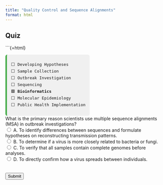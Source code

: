 ```yaml
---
title: "Quality Control and Sequence Alignments"
format: html
---
```


## Quiz

```{=html}
<div style="font-family:monospace; font-size: 0.9em; background:#f0f0f0; border-left: 5px solid #4CAF50; padding: 0.75em 1em; margin-top: 1em; border-radius: 6px; width: fit-content;">
⬜ Developing Hypotheses<br>
⬜ Sample Collection<br>
⬜ Outbreak Investigation<br>
⬜ Sequencing<br>
🟩 <strong>Bioinformatics</strong><br>
⬜ Molecular Epidemiology <br>
⬜ Public Health Implementation
</div>


<form id="quiz">
    <label for="question1">What is the primary reason scientists use multiple sequence alignments (MSA) in outbreak investigations?</label><br>
    <input type="radio" id="answer1" name="question1" value="A"> A. To identify differences between sequences and formulate hypotheses on reconstructing transmission patterns.<br>
    <input type="radio" id="answer2" name="question1" value="B"> B. To determine if a virus is more closely related to bacteria or fungi.<br>
    <input type="radio" id="answer3" name="question1" value="C"> C. To verify that all samples contain complete genomes before analyses.<br>
    <input type="radio" id="answer4" name="question1" value="D"> D. To directly confirm how a virus spreads between individuals.<br>
    <br><br>
    <input type="button" value="Submit" onclick="checkAnswers()">
</form>

<p id="result"></p>

<script>
    function checkAnswers() {
        var resultText = "";

        if (document.getElementById('answer1').checked) {
            resultText = "✅ Correct! MSAs let scientists compare sequences to spot mutations, track viral evolution, and propose transmission links — they’re foundational to genomic epidemiology.";
        } else if (document.getElementById('answer2').checked) {
            resultText = "❌ Not quite. MSAs are used to compare *related viral sequences*, not to distinguish viruses from bacteria or fungi.";
        } else if (document.getElementById('answer3').checked) {
            resultText = "❌ Close, but not the main purpose. MSAs may reveal gaps or low coverage, but their core role is in comparing sequence content, not confirming genome completeness.";
        } else if (document.getElementById('answer4').checked) {
            resultText = "❌ Important distinction: MSAs show **genetic similarity**, but confirming *transmission* requires additional epidemiological context — sequences alone can’t tell who infected whom.";
        } else {
            resultText = "Please select an answer before submitting.";
        }

        document.getElementById('result').innerText = resultText;
    }
</script>
